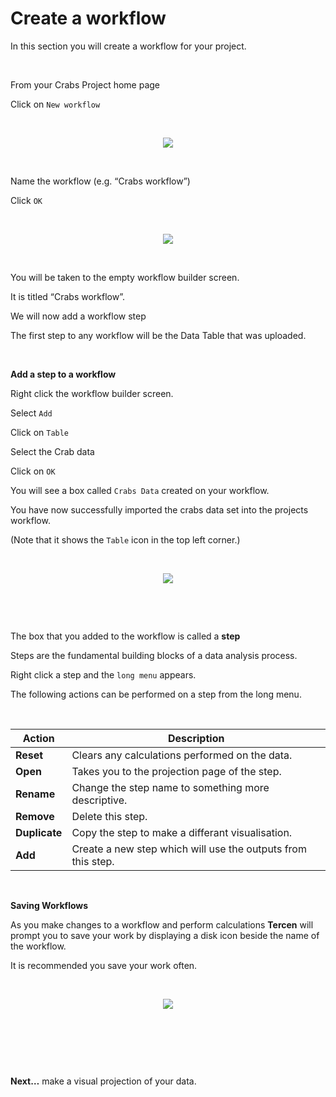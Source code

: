 # Create a workflow

In this section you will create a workflow for your project.

\

From your Crabs Project home page

Click on `New workflow`

\

<center><img src="images/0601_new_workflow.png"></center>

\

Name the workflow (e.g. "Crabs workflow")

Click `OK`

\

<center><img src="images/0602_name_workflow.png"></center>

\

You will be taken to the empty workflow builder screen.

It is titled "Crabs workflow".

We will now add a workflow step

The first step to any workflow will be the Data Table that was uploaded.

\

__Add a step to a workflow__

Right click the workflow builder screen.

Select `Add`

Click on `Table`

Select the Crab data

Click on `OK`

You will see a box called `Crabs Data` created on your workflow.

You have now successfully imported the crabs data set into the projects workflow.

(Note that it shows the `Table` icon in the top left corner.)

\

<center><img src="images/0603_add_table_step.gif"></center>\

\

The box that you added to the workflow is called a __step__ 

Steps are the fundamental building blocks of a data analysis process.

Right click a step and the `long menu` appears.

The following actions can be performed on a step from the long menu.

\

Action|Description
------|---
__Reset__ |Clears any calculations performed on the data.
__Open__|Takes you to the projection page of the step.
__Rename__|Change the step name to something more descriptive.
__Remove__|Delete this step.
__Duplicate__|Copy the step to make a differant visualisation.
__Add__| Create a new step which will use the outputs from this step.

\

__Saving Workflows__

As you make changes to a workflow and perform calculations __Tercen__ will prompt you to save your work by displaying a disk icon beside the name of the workflow.

It is recommended you save your work often.

\

<center><img src="images/0604_save_workflow.png"></center>\

\

\

__Next...__ make a visual projection of your data.

